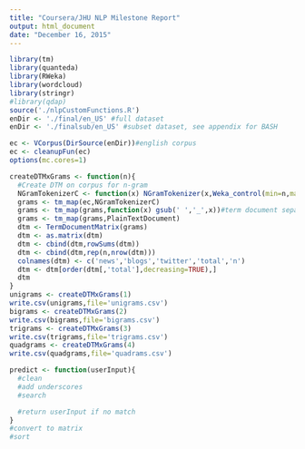 ```yaml
---
title: "Coursera/JHU NLP Milestone Report"
output: html_document
date: "December 16, 2015"
---
```

```r
library(tm)
library(quanteda)
library(RWeka)
library(wordcloud)
library(stringr)
#library(qdap)
source('./nlpCustomFunctions.R')
enDir <- './final/en_US' #full dataset
enDir <- './finalsub/en_US' #subset dataset, see appendix for BASH
```

```r
ec <- VCorpus(DirSource(enDir))#english corpus
ec <- cleanupFun(ec)
options(mc.cores=1)
```

```r
createDTMxGrams <- function(n){
  #Create DTM on corpus for n-gram
  NGramTokenizerC <- function(x) NGramTokenizer(x,Weka_control(min=n,max=n)) 
  grams <- tm_map(ec,NGramTokenizerC)
  grams <- tm_map(grams,function(x) gsub(' ','_',x))#term document separates on whitespace
  grams <- tm_map(grams,PlainTextDocument)
  dtm <- TermDocumentMatrix(grams)
  dtm <- as.matrix(dtm)
  dtm <- cbind(dtm,rowSums(dtm))
  dtm <- cbind(dtm,rep(n,nrow(dtm)))
  colnames(dtm) <- c('news','blogs','twitter','total','n')
  dtm <- dtm[order(dtm[,'total'],decreasing=TRUE),]
  dtm
}
unigrams <- createDTMxGrams(1)
write.csv(unigrams,file='unigrams.csv')
bigrams <- createDTMxGrams(2)
write.csv(bigrams,file='bigrams.csv')
trigrams <- createDTMxGrams(3)
write.csv(trigrams,file='trigrams.csv')
quadgrams <- createDTMxGrams(4)
write.csv(quadgrams,file='quadrams.csv')
```

```r
predict <- function(userInput){
  #clean
  #add underscores
  #search

  #return userInput if no match
}
#convert to matrix
#sort
```

 

